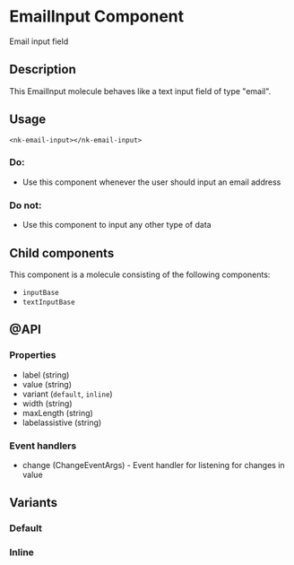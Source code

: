 
<Meta title="SOLID/EmailInput" />

# EmailInput Component

Email input field

<Canvas of={Stories.Example} />

## Description

This EmailInput molecule behaves like a text input field of type "email".

## Usage

`<nk-email-input></nk-email-input>`

### Do:

- Use this component whenever the user should input an email address

### Do not:

- Use this component to input any other type of data

## Child components

This component is a molecule consisting of the following components:

- `inputBase`
- `textInputBase`

## @API

### Properties

- label (string)
- value (string)
- variant (`default`, `inline`)
- width (string)
- maxLength (string)
- labelassistive (string)

### Event handlers

- change (ChangeEventArgs) - Event handler for listening for changes in value

## Variants

### Default

<Canvas of={Stories.Default} />

### Inline

<Canvas of={Stories.Inline} />
